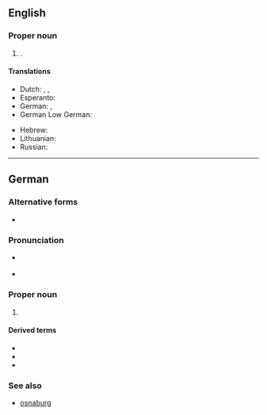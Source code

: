 ==English==
{{wikipedia}}

===Proper noun===
{{en-proper noun}}

# {{place|en|city|s/Lower Saxony|c/Germany}}.

====Translations====
{{trans-top|city in Lower Saxony}}
* Dutch: {{t|nl|Osnabrück}}, {{t|nl|Osnabrugge}}, {{t|nl|Osenbrugge}}
* Esperanto: {{t|eo|Osnabruko}}
* German: {{t+|de|Osnabrück|n}}, {{t|de|Osnabrick|n}} {{qualifier|Volhynian German}}
* German Low German: {{t|nds-de|Ossenbrügge|n}}
{{trans-mid}}
* Hebrew: {{t|he|אוסנבריק}}
* Lithuanian: {{t|lt|Osnabriukas}}
* Russian: {{t+|ru|Оснабрю́к}}
{{trans-bottom}}

----

==German==
{{wikipedia|lang=de}}

===Alternative forms===
* {{alter|de|Osnabrueck||nonstandard or obsolete}}

===Pronunciation===
* {{a|Standard New High German}} {{IPA|de|[ˈɔsnaˌbʁʏk]}}
* {{audio|de|De-Osnabrück.ogg|Audio}}

===Proper noun===
{{de-proper noun|n}}

# {{place|de|independent city|s/Lower Saxony|c/Germany|t1=Osnabrück}}

====Derived terms====
* {{l|de|Osnabrücker}}
* {{l|de|Osnabrückerin}}
* {{l|de|osnabrückisch}}

===See also===
* [[osnaburg]]